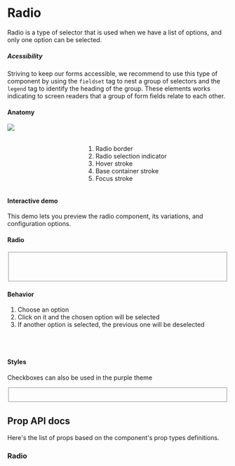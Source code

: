 


<Meta title="Components/Radio" />

<div class="docs-title">
  <div>
    <h1 class="docs-title__text">Radio</h1>
  </div>
</div>

<div class="docs-content">
    <p>Radio is a type of selector that is used when we have a list of options, and only one option can be selected.
    </p>

##### Acessibility
  Striving to keep our forms accessible, we recommend to use this type of component by using the `fieldset` tag to nest a group of 
  selectors and the `legend` tag to identify the heading of the group.
  These elements works indicating to screen readers that a group of form fields relate to each other.

<h4>Anatomy</h4>
<div class="columns">
    <div class="column">
        <img src="docs/radio/radio-anatomy.png" />
    </div>
    <div class="column">
        <br />
        <br />
        <ol>
         <li>Radio border</li>
         <li>Radio selection indicator</li>
         <li>Hover stroke</li>
         <li>Base container stroke</li>
         <li>Focus stroke</li>
        </ol>
    </div>
</div>

#### Interactive demo
  This demo lets you preview the radio component, its variations, and configuration options.
  <Preview>
    <Story name="InteractiveDemo">
      <Fragment>
        <RadioPlayground />
      </Fragment>
    </Story>
  </Preview>


#### Radio


<Preview>
  <Story name="Radio">
    <Fragment>
      <fieldset>
        <Radio id="radio-1" label="Idle" name="radio" value="" />
        <br />
        <Radio id="radio-2" label="Idle" name="radio" value="" />
        <br />
        <Radio id="radio-3" label="Disabled" name="radio" disabled value="" />
        <br />
        <Radio id="radio-4" label="Disabled" name="radio-disabled" checked disabled value="" />
      </fieldset>
    </Fragment>
  </Story>
</Preview>

#### Behavior
1. Choose an option
2. Click on it and the chosen option will be selected
3. If another option is selected, the previous one will be deselected
<br />
<br />

#### Styles
Checkboxes can also be used in the purple theme
<Preview>
  <Story name="Styles">
  <Fragment>
    <fieldset>
      <Radio className="lab-radio--purple" id="radio-5" label="Idle" name="radio2" value="" />
      <br />
      <Radio className="lab-radio--purple" id="radio-6" label="Idle" name="radio2" value="" />
    </fieldset>
  </Fragment>
  </Story>
</Preview>

## Prop API docs

  Here's the list of props based on the component's prop types definitions.
  ### Radio
  <Props of={Radio} />

</div>
